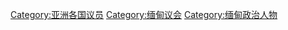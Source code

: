 [[Category:亚洲各国议员|Category:亚洲各国议员]]
[[Category:缅甸议会|Category:缅甸议会]]
[[Category:缅甸政治人物|Category:缅甸政治人物]]